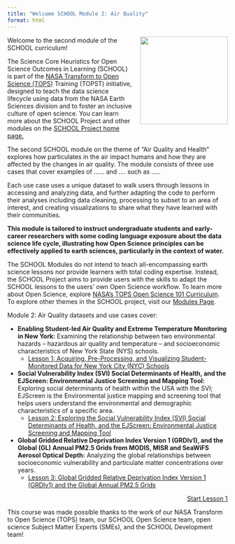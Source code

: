 ```yaml
---
title: "Welcome SCHOOL Module 2: Air Quality"
format: html
---
```


<img src="https://raw.githubusercontent.com/ciesin-geospatial/TOPSTSCHOOL/main/images/TOPSTSCHOOL-updated-logo02.png" align="right" height="200" style="padding-left: 15px; padding-bottom: 15px;"/>

Welcome to the second module of the SCHOOL curriculum!

The Science Core Heuristics for Open Science Outcomes in Learning (SCHOOL) is part of the [NASA Transform to Open Science (TOPS)](https://nasa.github.io/Transform-to-Open-Science/) Training (TOPST) initiative, designed to teach the data science lifecycle using data from the NASA Earth Sciences division and to foster an inclusive culture of open science. You can learn more about the SCHOOL Project and other modules on the [SCHOOL Project home page.](https://ciesin-geospatial.github.io/TOPSTSCHOOL/)

The second SCHOOL module on the theme of "Air Quality and Health" explores how particulates in the air impact humans and how they are affected by the changes in air quality. The module consists of three use cases that cover examples of ...... and .... such as .....

Each use case uses a unique dataset to walk users through lessons in accessing and analyzing data, and further adapting the code to perform their analyses including data cleaning, processing to subset to an area of interest, and creating visualizations to share what they have learned with their communities.

**This module is tailored to instruct undergraduate students and early-career researchers with some coding language exposure about the data science life cycle, illustrating how Open Science principles can be effectively applied to earth sciences, particularly in the context of water.**

The SCHOOL Modules do not intend to teach all-encompassing earth science lessons nor provide learners with total coding expertise. Instead, the SCHOOL Project aims to provide users with the skills to adapt the SCHOOL lessons to the users' own Open Science workflow. To learn more about Open Science, explore [NASA's TOPS Open Science 101 Curriculum](https://openscience101.org/). To explore other themes in the SCHOOL project, visit our [Modules Page](https://ciesin-geospatial.github.io/TOPSTSCHOOL/modules.html).

Module 2: Air Quality datasets and use cases cover:

-   **Enabling Student-led Air Quality and Extreme Temperature Monitoring in New York:** Examining the relationship between two environmental hazards -- hazardous air quality and temperature -- and socioeconomic characteristics of New York State (NYS) schools.
    -   [Lesson 1: Acquiring, Pre-Processing, and Visualizing Student-Monitored Data for New York City (NYC) Schools](https://ciesin-geospatial.github.io/TOPSTSCHOOL-air-quality/m201-student-led-monitoring-nyc.html)
-   **Social Vulnerability Index (SVI) Social Determinants of Health, and the EJScreen: Environmental Justice Screening and Mapping Tool:** Exploring social determinants of health within the USA with the SVI; EJScreen is the Environmental justice mapping and screening tool that helps users understand the environmental and demographic characteristics of a specific area.
    -   [Lesson 2: Exploring the Social Vulnerability Index (SVI) Social Determinants of Health, and the EJScreen: Environmental Justice Screening and Mapping Tool](https://ciesin-geospatial.github.io/TOPSTSCHOOL-air-quality/m202-svi-ejscreen.html)
-   **Global Gridded Relative Deprivation Index Version 1 (GRDIv1), and the Global (GL) Annual PM2.5 Grids from MODIS, MISR and SeaWiFS Aerosol Optical Depth:** Analyzing the global relationships between socioeconomic vulnerability and particulate matter concentrations over years.
    -   [Lesson 3:  Global Gridded Relative Deprivation Index Version 1 (GRDIv1) and the Global Annual PM2.5 Grids](https://ciesin-geospatial.github.io/TOPSTSCHOOL-air-quality/m203-grdiv1-pm25.html)

::: {style="text-align: right;"}
[Start Lesson 1](https://ciesin-geospatial.github.io/TOPSTSCHOOL-air-quality/m201-student-led-monitoring-nyc.html){.btn .btn-primary .btn role="button"}
:::

This course was made possible thanks to the work of our NASA Transform to Open Science (TOPS) team, our SCHOOL Open Science team, open science Subject Matter Experts (SMEs), and the SCHOOL Development team!
